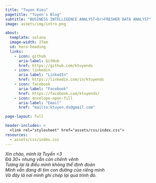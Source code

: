 ```yaml
---
title: "Tuyen Kieu"
pagetitle: "Tuyen's Blog"
subtitle: "BUSINESS INTELLIGENCE ANALYST<br>FRESHER DATA ANALYST"
image: assets/img/intro.png

about:
  template: solana
  image-width: 27em
  id: hero-heading
  links:
    - icon: github
      aria-label: GitHub
      href: https://github.com/ktuyends
    - icon: linkedin
      aria-label: "LinkedIn"
      href: https://linkedin.com/in/ktuyends
    - icon: facebook
      aria-label: "Facebook"
      href: https://facebook.com/ktuyends/
    - icon: envelope-open-fill
      aria-label: "Email"
      href: "mailto:ktuyen.ds@gmail.com"

page-layout: full

header-includes: >
  <link rel="stylesheet" href="assets/css/index.css">
resources:
  - assets/css/index.css
---
```


::: {#hero-heading}

_Xin chào, mình là Tuyến <3 <br> Đã 30+ nhưng vẫn còn chênh vênh<br> Tương lai là điều mình không thể định đoán<br> Mình vẫn đang đi tìm con đường của riêng mình<br> Và đây là nơi mình ghi chép lại quá trình đó._

:::